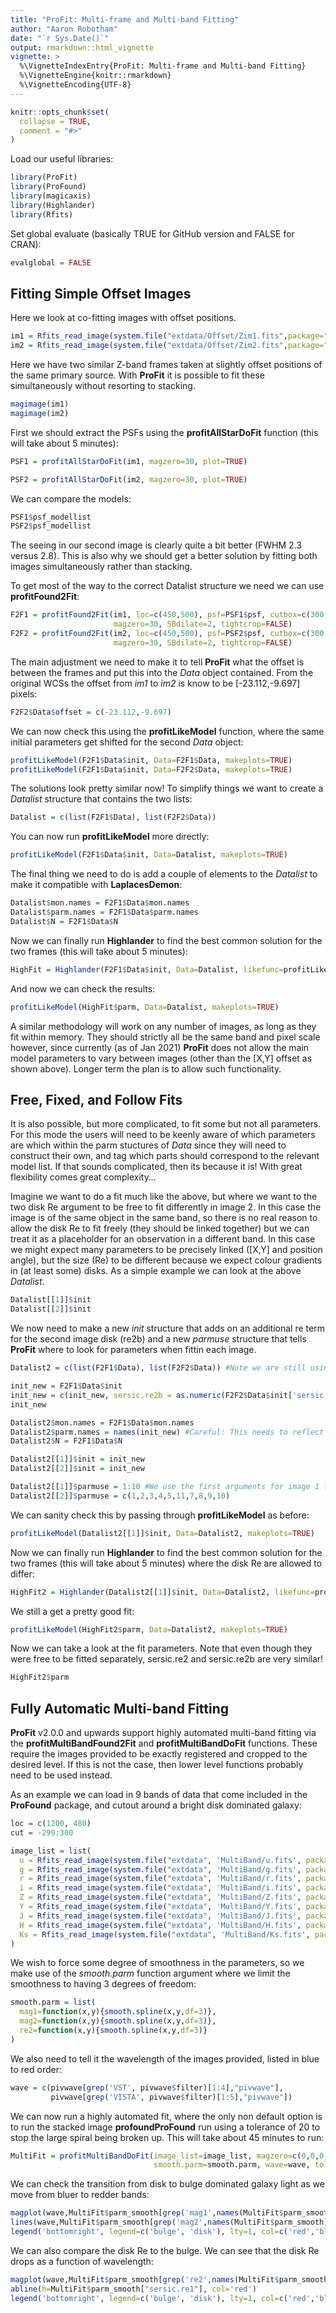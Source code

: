 ```yaml
---
title: "ProFit: Multi-frame and Multi-band Fitting"
author: "Aaron Robotham"
date: "`r Sys.Date()`"
output: rmarkdown::html_vignette
vignette: >
  %\VignetteIndexEntry{ProFit: Multi-frame and Multi-band Fitting}
  %\VignetteEngine{knitr::rmarkdown}
  %\VignetteEncoding{UTF-8}
---
```


```r
knitr::opts_chunk$set(
  collapse = TRUE,
  comment = "#>"
)
```

Load our useful libraries:

```r
library(ProFit)
library(ProFound)
library(magicaxis)
library(Highlander)
library(Rfits)
```

Set global evaluate (basically TRUE for GitHub version and FALSE for CRAN):

```r
evalglobal = FALSE
```

## Fitting Simple Offset Images

Here we look at co-fitting images with offset positions.

```r
im1 = Rfits_read_image(system.file("extdata/Offset/Zim1.fits",package="ProFit"), ext=2)$imDat
im2 = Rfits_read_image(system.file("extdata/Offset/Zim2.fits",package="ProFit"), ext=2)$imDat
```

Here we have two similar Z-band frames taken at slightly offset positions of the same primary source. With **ProFit** it is possible to fit these simultaneously without resorting to stacking.

```r
magimage(im1)
magimage(im2)
```

First we should extract the PSFs using the **profitAllStarDoFit** function (this will take about 5 minutes):

```r
PSF1 = profitAllStarDoFit(im1, magzero=30, plot=TRUE)
```

```r
PSF2 = profitAllStarDoFit(im2, magzero=30, plot=TRUE)
```

We can compare the models:

```r
PSF1$psf_modellist
PSF2$psf_modellist
```

The seeing in our second image is clearly quite a bit better (FWHM 2.3 versus 2.8). This is also why we should get a better solution by fitting both images simultaneously rather than stacking.

To get most of the way to the correct Datalist structure we need we can use **profitFound2Fit**:

```r
F2F1 = profitFound2Fit(im1, loc=c(450,500), psf=PSF1$psf, cutbox=c(300,300), Ncomp=2,
                       magzero=30, SBdilate=2, tightcrop=FALSE)
F2F2 = profitFound2Fit(im2, loc=c(450,500), psf=PSF2$psf, cutbox=c(300,300), Ncomp=2,
                       magzero=30, SBdilate=2, tightcrop=FALSE)
```

The main adjustment we need to make it to tell **ProFit** what the offset is between the frames and put this into the *Data* object contained. From the original WCSs the offset from *im1* to *im2* is know to be [-23.112,-9.697] pixels:

```r
F2F2$Data$offset = c(-23.112,-9.697)
```

We can now check this using the **profitLikeModel** function, where the same initial parameters get shifted for the second *Data* object:

```r
profitLikeModel(F2F1$Data$init, Data=F2F1$Data, makeplots=TRUE)
profitLikeModel(F2F1$Data$init, Data=F2F2$Data, makeplots=TRUE)
```
The solutions look pretty similar now! To simplify things we want to create a *Datalist* structure that contains the two lists:

```r
Datalist = c(list(F2F1$Data), list(F2F2$Data))
```

You can now run **profitLikeModel** more directly:

```r
profitLikeModel(F2F1$Data$init, Data=Datalist, makeplots=TRUE)
```
The final thing we need to do is add a couple of elements to the *Datalist* to make it compatible with **LaplacesDemon**:

```r
Datalist$mon.names = F2F1$Data$mon.names
Datalist$parm.names = F2F1$Data$parm.names
Datalist$N = F2F1$Data$N
```

Now we can finally run **Highlander** to find the best common solution for the two frames (this will take about 5 minutes):

```r
HighFit = Highlander(F2F1$Data$init, Data=Datalist, likefunc=profitLikeModel, ablim=0.5)
```

And now we can check the results:

```r
profitLikeModel(HighFit$parm, Data=Datalist, makeplots=TRUE)
```

A similar methodology will work on any number of images, as long as they fit within memory. They should strictly all be the same band and pixel scale however, since currently (as of Jan 2021) **ProFit** does not allow the main model parameters to vary between images (other than the [X,Y] offset as shown above). Longer term the plan is to allow such functionality.

## Free, Fixed, and Follow Fits

It is also possible, but more complicated, to fit some but not all parameters. For this mode the users will need to be keenly aware of which parameters are which within the parm stuctures of *Data* since they will need to construct their own, and tag which parts should correspond to the relevant model list. If that sounds complicated, then its because it is! With great flexibility comes great complexity...

Imagine we want to do a fit much like the above, but where we want to the two disk Re argument to be free to fit differently in image 2. In this case the image is of the same object in the same band, so there is no real reason to allow the disk Re to fit freely (they should be linked together) but we can treat it as a placeholder for an observation in a different band. In this case we might expect many parameters to be precisely linked ([X,Y] and position angle), but the size (Re) to be different because we expect colour gradients in (at least some) disks. As a simple example we can look at the above *Datalist*.

```r
Datalist[[1]]$init
Datalist[[2]]$init
```

We now need to make a new *init* structure that adds on an additional re term for the second image disk (re2b) and a new *parmuse* structure that tells **ProFit** where to look for parameters when fittin each image.

```r
Datalist2 = c(list(F2F1$Data), list(F2F2$Data)) #Note we are still using the offset added to F2F2$Data

init_new = F2F1$Data$init
init_new = c(init_new, sersic.re2b = as.numeric(F2F2$Data$init['sersic.re2']))
init_new

Datalist2$mon.names = F2F1$Data$mon.names
Datalist2$parm.names = names(init_new) #Careful: This needs to reflect the new longer parm init.
Datalist2$N = F2F1$Data$N

Datalist2[[1]]$init = init_new
Datalist2[[2]]$init = init_new

Datalist2[[1]]$parmuse = 1:10 #We use the first arguments for image 1 fitting
Datalist2[[2]]$parmuse = c(1,2,3,4,5,11,7,8,9,10)
```

We can sanity check this by passing through **profitLikeModel** as before:

```r
profitLikeModel(Datalist2[[1]]$init, Data=Datalist2, makeplots=TRUE)
```

Now we can finally run **Highlander** to find the best common solution for the two frames (this will take about 5 minutes) where the disk Re are allowed to differ:

```r
HighFit2 = Highlander(Datalist2[[1]]$init, Data=Datalist2, likefunc=profitLikeModel, ablim=0.5)
```

We still a get a pretty good fit:

```r
profitLikeModel(HighFit2$parm, Data=Datalist2, makeplots=TRUE)
```

Now we can take a look at the fit parameters. Note that even though they were free to be fitted separately, sersic.re2 and sersic.re2b are very similar!

```r
HighFit2$parm
```

## Fully Automatic Multi-band Fitting

**ProFit** v2.0.0 and upwards support highly automated multi-band fitting via the **profitMultiBandFound2Fit** and **profitMultiBandDoFit** functions. These require the images provided to be exactly registered and cropped to the desired level. If this is not the case, then lower level functions probably need to be used instead.

As an example we can load in 9 bands of data that come included in the **ProFound** package, and cutout around a bright disk dominated galaxy:

```r
loc = c(1200, 480)
cut = -299:300

image_list = list(
  u = Rfits_read_image(system.file("extdata", 'MultiBand/u.fits', package="ProFound"),ext=2)$imDat[loc[1] + cut, loc[2] + cut],
  g = Rfits_read_image(system.file("extdata", 'MultiBand/g.fits', package="ProFound"),ext=2)$imDat[loc[1] + cut, loc[2] + cut],
  r = Rfits_read_image(system.file("extdata", 'MultiBand/r.fits', package="ProFound"),ext=2)$imDat[loc[1] + cut, loc[2] + cut],
  i = Rfits_read_image(system.file("extdata", 'MultiBand/i.fits', package="ProFound"),ext=2)$imDat[loc[1] + cut, loc[2] + cut],
  Z = Rfits_read_image(system.file("extdata", 'MultiBand/Z.fits', package="ProFound"),ext=2)$imDat[loc[1] + cut, loc[2] + cut],
  Y = Rfits_read_image(system.file("extdata", 'MultiBand/Y.fits', package="ProFound"),ext=2)$imDat[loc[1] + cut, loc[2] + cut],
  J = Rfits_read_image(system.file("extdata", 'MultiBand/J.fits', package="ProFound"),ext=2)$imDat[loc[1] + cut, loc[2] + cut],
  H = Rfits_read_image(system.file("extdata", 'MultiBand/H.fits', package="ProFound"),ext=2)$imDat[loc[1] + cut, loc[2] + cut],
  Ks = Rfits_read_image(system.file("extdata", 'MultiBand/Ks.fits', package="ProFound"),ext=2)$imDat[loc[1] + cut, loc[2] + cut]
)
```

We wish to force some degree of smoothness in the parameters, so we make use of the *smooth.parm* function argument where we limit the smoothness to having 3 degrees of freedom:

```r
smooth.parm = list(
  mag1=function(x,y){smooth.spline(x,y,df=3)},
  mag2=function(x,y){smooth.spline(x,y,df=3)},
  re2=function(x,y){smooth.spline(x,y,df=3)}
)
```

We also need to tell it the wavelength of the images provided, listed in blue to red order:

```r
wave = c(pivwave[grep('VST', pivwave$filter)[1:4],"pivwave"],
         pivwave[grep('VISTA', pivwave$filter)[1:5],"pivwave"])
```

We can now run a highly automated fit, where the only non default option is to run the stacked image **profoundProFound** run using a tolerance of 20 to stop the large spiral being broken up. This will take about 45 minutes to run:

```r
MultiFit = profitMultiBandDoFit(image_list=image_list, magzero=c(0,0,0,0,30,30,30,30,30),
                                smooth.parm=smooth.parm, wave=wave, tolerance=20)
```

We can check the transition from disk to bulge dominated galaxy light as we move from bluer to redder bands:

```r
magplot(wave,MultiFit$parm_smooth[grep('mag1',names(MultiFit$parm_smooth))], ylim=c(19,15.5), type='l', col='red', log='x', xlab='Wave / Ang', ylab='Mag')
lines(wave,MultiFit$parm_smooth[grep('mag2',names(MultiFit$parm_smooth))], col='blue')
legend('bottomright', legend=c('bulge', 'disk'), lty=1, col=c('red','blue'))
```

We can also compare the disk Re to the bulge. We can see that the disk Re drops as a function of wavelength:

```r
magplot(wave,MultiFit$parm_smooth[grep('re2',names(MultiFit$parm_smooth))], ylim=c(0,5), type='l', col='blue', log='x', xlab='Wave / Ang', ylab='Re / px')
abline(h=MultiFit$parm_smooth["sersic.re1"], col='red')
legend('bottomright', legend=c('bulge', 'disk'), lty=1, col=c('red','blue'))
```

